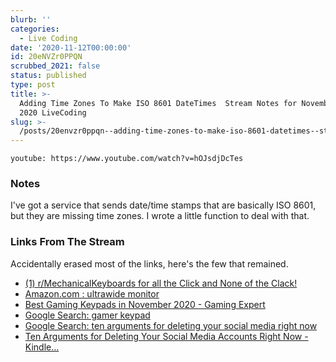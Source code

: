 ```yaml
---
blurb: ''
categories:
  - Live Coding
date: '2020-11-12T00:00:00'
id: 20eNVZr0PPQN
scrubbed_2021: false
status: published
type: post
title: >-
  Adding Time Zones To Make ISO 8601 DateTimes  Stream Notes for November 12
  2020 LiveCoding
slug: >-
  /posts/20envzr0ppqn--adding-time-zones-to-make-iso-8601-datetimes--stream-notes-for-november-12-2020-livecoding
---
```


`youtube: https://www.youtube.com/watch?v=hOJsdjDcTes`


### Notes

I've got a service that sends date/time stamps that are basically ISO 8601, but they are missing time zones. I wrote a little function to deal with that. 


### Links From The Stream

Accidentally erased most of the links, here's the few that remained. 

- [(1) r/MechanicalKeyboards for all the Click and None of the Clack!](https://www.reddit.com/r/MechanicalKeyboards/)
- [Amazon.com : ultrawide monitor](https://www.amazon.com/s?k=ultrawide+monitor&crid=JAHIZSJGS691&sprefix=ultra%2Caps%2C223&ref=nb_sb_ss_ts-a-p_3_5)
- [Best Gaming Keypads in November 2020 - Gaming Expert](https://www.gamingexpert.net/best-gaming-keypads/)
- [Google Search: gamer keypad](https://www.google.com/search?client=safari&rls=en&q=gamer+keypad&ie=UTF-8&oe=UTF-8)
- [Google Search: ten arguments for deleting your social media right now](https://www.google.com/search?client=safari&rls=en&q=ten+arguemes+for+deleting+yoru+social+media+right+now&ie=UTF-8&oe=UTF-8)
- [Ten Arguments for Deleting Your Social Media Accounts Right Now - Kindle...](https://www.amazon.com/dp/B079DTVVG8/ref=dp-kindle-redirect?_encoding=UTF8&btkr=1)
